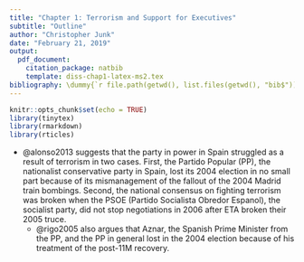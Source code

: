 ```yaml
---
title: "Chapter 1: Terrorism and Support for Executives"
subtitle: "Outline"
author: "Christopher Junk"
date: "February 21, 2019"
output: 
  pdf_document:
    citation_package: natbib
    template: diss-chap1-latex-ms2.tex 
bibliography: \dummy{`r file.path(getwd(), list.files(getwd(), "bib$"))`}
---
```


```r
knitr::opts_chunk$set(echo = TRUE)
library(tinytex)
library(rmarkdown)
library(rticles)
```

* @alonso2013 suggests that the party in power in Spain struggled as a result of terrorism in two cases. First, the Partido Popular (PP), the nationalist conservative party in Spain, lost its 2004 election in no small part because of its mismanagement of the fallout of the 2004 Madrid train bombings. Second, the national consensus on fighting terrorism was broken when the PSOE (Partido Socialista Obredor Espanol), the socialist party, did not stop negotiations in 2006 after ETA broken their 2005 truce. 
    - @rigo2005 also argues that Aznar, the Spanish Prime Minister from the PP, and the PP in general lost in the 2004 election because of his treatment of the post-11M recovery. 